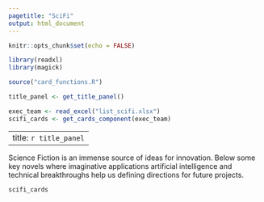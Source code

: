 ```yaml
---
pagetitle: "SciFi"
output: html_document
---
```



```r
knitr::opts_chunk$set(echo = FALSE)

library(readxl)
library(magick)

source("card_functions.R")

title_panel <- get_title_panel()

exec_team <- read_excel("list_scifi.xlsx")
scifi_cards <- get_cards_component(exec_team)
```

---
title: `r title_panel`
---

Science Fiction is an immense source of ideas for innovation. Below some key novels where imaginative applications artificial intelligence and technical breakthroughs help us defining directions for future projects.

```r
scifi_cards
```








